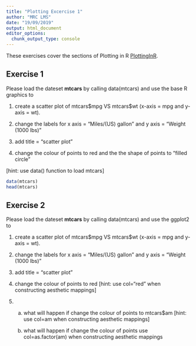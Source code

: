```yaml
---
title: "Plotting Excercise 1"
author: "MRC LMS"
date: "19/09/2019"
output: html_document
editor_options: 
  chunk_output_type: console
---
```


These exercises cover the sections of Plotting in R [PlottingInR](https://lmsbioinformatics.github.io/LMS_Reproducible-R/r_course/introToR_Session1.html).



## Exercise 1

Please load the dateset **mtcars** by calling data(mtcars) and use the base R graphics to 

(1) create a scatter plot of mtcars\$mpg VS mtcars\$wt (x-axis = mpg and y-axis = wt). 

(2) change the labels for x axis = "Miles/(US) gallon" and y axis = "Weight (1000 lbs)"

(3) add title = "scatter plot"

(4) change the colour of points to red and the the shape of points to "filled circle"

[hint: use data() function to load mtcars]

```r
data(mtcars)
head(mtcars)
```


## Exercise 2

Please load the dateset **mtcars** by calling data(mtcars) and use the ggplot2 to 

(1) create a scatter plot of mtcars\$mpg VS mtcars\$wt (x-axis = mpg and y-axis = wt).

(2) change the labels for x axis = "Miles/(US) gallon" and y axis = "Weight (1000 lbs)"

(3) add title = "scatter plot"

(4) change the colour of points to red [hint: use col="red" when constructing aesthetic mappings]

(5) a. what will happen if change the colour of points to mtcars\$am [hint: use col=am when constructing aesthetic mappings]

    b. what will happen if change the colour of points use col=as.factor(am) when constructing aesthetic mappings



